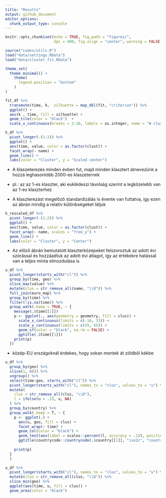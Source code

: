 ```yaml
---
title: "Results"
output: github_document
editor_options: 
  chunk_output_type: console
---
```


```r
knitr::opts_chunk$set(echo = TRUE, fig.path = "figures/",
                      dpi = 400, fig.align = "center", warning = FALSE)
```

```r
source("codes/utils.R")
load("data/settings.RData")
load("data/cluster_fit.RData")
```

```r
theme_set(
  theme_minimal() + 
    theme(
      legend.position = "bottom"
    )
)
```


```r
fit_df %>% 
  transmute(time, k,  silhuette = map_dbl(fit, "criterion")) %>% 
  ggplot() + 
  aes(k , time, fill = silhuette) + 
  geom_tile(color = "black")  +
  scale_x_continuous(breaks = 2:10, labels = as.integer, name = "# clusters")
```

```r
h_df %>% 
  pivot_longer(-(1:2)) %>% 
  ggplot() + 
  aes(time, value, color = as.factor(clust)) + 
  facet_wrap(~ name) + 
  geom_line() +
  labs(color = "Cluster", y = "Scaled center")
```

- A klaszeterezés minden évben fut, majd minden klasztert átnevezünk a hozzá leghasonlóbb 2000-es klaszeternek

- pl.: az az 1-es klaszter, aki euklédeszi távolság szerint a legközelebb van az 1-es klaszterhez

- A klaszterezást megelőző standardizálás is évente van futtatva, így ezen az ábrán mindig a relatív különbségeket látjuk

```r
h_rescaled_df %>% 
  pivot_longer(-(1:2)) %>% 
  ggplot() + 
  aes(time, value, color = as.factor(clust)) + 
  facet_wrap(~ name, scales = "free_y") + 
  geom_line() +
  labs(color = "Cluster", y = "Center")
```

- Az előző ábrán bemutatott klaszterközepeket felszoroztuk az adott évi szórással és hozzáadtuk az adott évi átlagot, így az értékekre hatással van a teljes minta elmozdulása is

```r
u_df %>% 
  pivot_longer(starts_with("cl")) %>% 
  group_by(time, geo) %>% 
  slice_max(value) %>% 
  mutate(clus = str_remove_all(name, "\\D")) %>% 
  full_join(euro_map) %>% 
  group_by(time) %>% 
  filter(!is.na(time)) %>% 
  group_walk(.keep = TRUE, ~ {
    message(.$time[[1]])
    p <- ggplot(., aes(geometry = geometry, fill = clus)) + 
      scale_x_continuous(limits = c(-10, 33)) +
      scale_y_continuous(limits = c(35, 65)) +
      geom_sf(color = "black", na.rm = FALSE) + 
      ggtitle(.$time[[1]])
    print(p)
  })
```

- közép-EU országoknál érdekes, hogy sokan mentek át zöldből kékbe

```r
u_df %>% 
  group_by(geo) %>% 
  slice(1, n()) %>% 
  ungroup() %>% 
  select(time:geo, starts_with("cl")) %>% 
  pivot_longer(starts_with("cl"), names_to = "clus", values_to = "u") %>% 
  mutate(
    clus = str_remove_all(clus, "\\D"),
    l = ifelse(u > .15, u, NA)
  ) %>% 
  group_by(country) %>% 
  group_walk(.keep = T, ~ {
    p <- ggplot(.) + 
      aes(u, geo, fill = clus) + 
      facet_wrap(~ time) + 
      geom_col(color = "black") + 
      geom_text(aes(label = scales::percent(l, accuracy = .1)), position = position_fill(vjust = .5)) +
      ggtitle(countrycode::countrycode(.$country[[1]], "iso2c", "country.name"))
    
    print(p)
  }
  )
```

```r
u_df %>% 
  pivot_longer(starts_with("cl"), names_to = "clus", values_to = "u") %>% 
  mutate(clus = str_remove_all(clus, "\\D")) %>% 
  slice_min(geo) %>% 
  ggplot(aes(time, u, fill = clus)) + 
  geom_area(color = "black")
```

